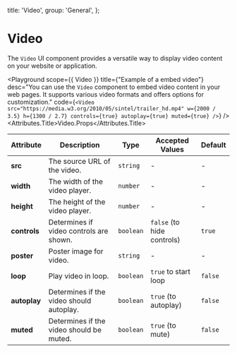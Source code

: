 
  title: 'Video',
  group: 'General',
};

# Video

The `Video` UI component provides a versatile way to display video content on your website or application.

<Playground
  scope={{ Video }}
  title={"Example of a embed video"}
  desc="You can use the `Video` component to embed video content in your web pages. It supports various video formats and offers options for customization."
  code={`
<Video
  src="https://media.w3.org/2010/05/sintel/trailer_hd.mp4"
  w={2000 / 3.5}
  h={1300 / 2.7}
  controls={true}
  autoplay={true}
  muted={true}
/>
`}
/>
<Attributes edit="/app/components/video.mdx">
  <Attributes.Title>Video.Props</Attributes.Title>

| Attribute    | Description                              | Type      | Accepted Values            | Default |
| ------------ | ---------------------------------------- | --------- | -------------------------- | ------- |
| **src**      | The source URL of the video.             | `string`  | -                          | -       |
| **width**    | The width of the video player.           | `number`  | -                          | -       |
| **height**   | The height of the video player.          | `number`  | -                          | -       |
| **controls** | Determines if video controls are shown.  | `boolean` | `false` (to hide controls) | `true`  |
| **poster**   | Poster image for video.                  | `string`  | -                          | -       |
| **loop**     | Play video in loop.                      | `boolean` | `true` to start loop       | `false` |
| **autoplay** | Determines if the video should autoplay. | `boolean` | `true` (to autoplay)       | `false` |
| **muted**    | Determines if the video should be muted. | `boolean` | `true` (to mute)           | `false` |

</Attributes>
